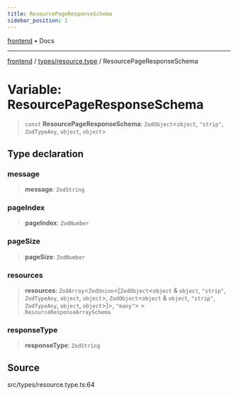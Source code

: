 ```yaml
---
title: ResourcePageResponseSchema
sidebar_position: 1
---
```


[frontend](../../..) • Docs

***

[frontend](../../..) / [types/resource.type](..) / ResourcePageResponseSchema

# Variable: ResourcePageResponseSchema

> `const` **ResourcePageResponseSchema**: `ZodObject`\<`object`, `"strip"`, `ZodTypeAny`, `object`, `object`\>

## Type declaration

### message

> **message**: `ZodString`

### pageIndex

> **pageIndex**: `ZodNumber`

### pageSize

> **pageSize**: `ZodNumber`

### resources

> **resources**: `ZodArray`\<`ZodUnion`\<[`ZodObject`\<`object` & `object`, `"strip"`, `ZodTypeAny`, `object`, `object`\>, `ZodObject`\<`object` & `object`, `"strip"`, `ZodTypeAny`, `object`, `object`\>]\>, `"many"`\> = `ResourceResponseArraySchema`

### responseType

> **responseType**: `ZodString`

## Source

src/types/resource.type.ts:64
